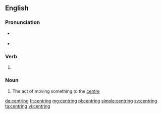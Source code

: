 ==English==

===Pronunciation===
* {{a|UK}} {{IPA|/ˈsɛn.t(ə)ɹɪŋ/}}
* {{a|US}} {{IPA|/ˈsɛn.tə.ɹɪŋ/}}

===Verb===
{{head|en}}

# {{present participle of|centre}}

===Noun===
{{en-noun}}

# The act of moving something to the [[centre]]

[[de:centring]]
[[fr:centring]]
[[mg:centring]]
[[pl:centring]]
[[simple:centring]]
[[sv:centring]]
[[ta:centring]]
[[vi:centring]]